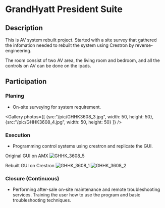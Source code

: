 

# GrandHyatt President Suite

## Description

This is AV system rebuilt project. Started with a site survey that gathered the infomation needed to rebuilt the system using Crestron by reverse-engineering.

The room consist of two AV area, the living room and bedroom, and all the controls on AV can be done on the ipads.

## Participation

<Steps>

### Planing
- On-site surveying for system requirement.

<Gallery photos={[
    {src:"/pic/GHHK3608_3.jpg", width: 50, height: 50},
    {src:"/pic/GHHK3608_4.jpg", width: 50, height: 50}
    ]}
/>

### Execution

- Programming control systems using crestron and replicate the GUI.

Original GUI on AMX
![GHHK_3608_5](/pic/GHHK3608_5.png)

Rebuilt GUI on Crestron
![GHHK_3608_1](/pic/GHHK3608_1.png)
![GHHK_3608_2](/pic/GHHK3608_2.png)

### Closure (Continuous)

- Performing after-sale on-site maintenance and remote troubleshooting services. Training the user how to use the program and basic troubleshooting techniques.

</Steps>